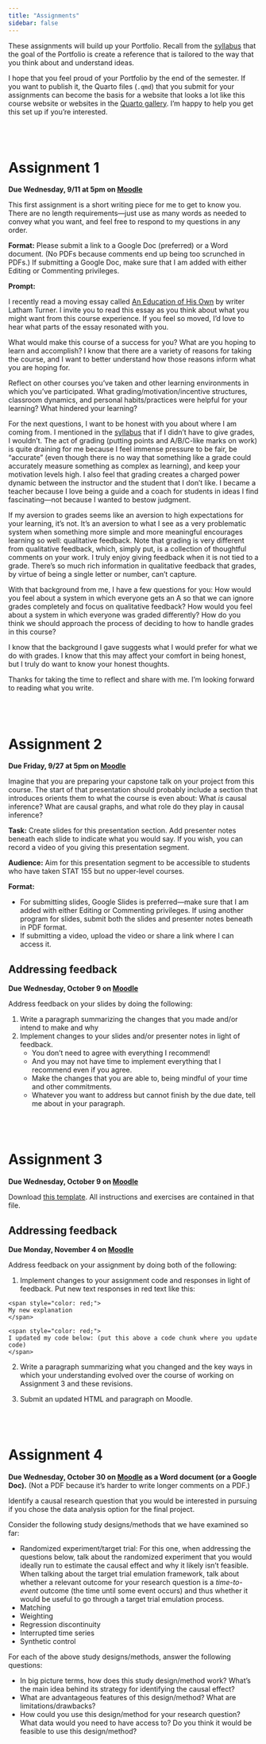 ```yaml
---
title: "Assignments"
sidebar: false
---
```


These assignments will build up your Portfolio. Recall from the [syllabus](syllabus.qmd#portfolio) that the goal of the Portfolio is create a reference that is tailored to the way that you think about and understand ideas.

I hope that you feel proud of your Portfolio by the end of the semester. If you want to publish it, the Quarto files (`.qmd`) that you submit for your assignments can become the basis for a website that looks a lot like this course website or websites in the [Quarto gallery](https://quarto.org/docs/gallery/#websites). I'm happy to help you get this set up if you're interested.



<br><br>



# Assignment 1

**Due Wednesday, 9/11 at 5pm on [Moodle](https://moodle.macalester.edu/mod/assign/view.php?id=129327)**

This first assignment is a short writing piece for me to get to know you. There are no length requirements---just use as many words as needed to convey what you want, and feel free to respond to my questions in any order.

**Format:** Please submit a link to a Google Doc (preferred) or a Word document. (No PDFs because comments end up being too scrunched in PDFs.) If submitting a Google Doc, make sure that I am added with either Editing or Commenting privileges. 

**Prompt:**

I recently read a moving essay called [An Education of His Own](https://lathamt.substack.com/p/an-education-of-his-own) by writer Latham Turner. I invite you to read this essay as you think about what you might want from this course experience. If you feel so moved, I'd love to hear what parts of the essay resonated with you.

What would make this course of a success for you? What are you hoping to learn and accomplish? I know that there are a variety of reasons for taking the course, and I want to better understand how those reasons inform what you are hoping for.

Reflect on other courses you've taken and other learning environments in which you've participated. What grading/motivation/incentive structures, classroom dynamics, and personal habits/practices were helpful for your learning? What hindered your learning?

For the next questions, I want to be honest with you about where I am coming from. I mentioned in the [syllabus](syllabus.qmd#my-philosophy) that if I didn't have to give grades, I wouldn't. The act of grading (putting points and A/B/C-like marks on work) is quite draining for me because I feel immense pressure to be fair, be "accurate" (even though there is no way that something like a grade could accurately measure something as complex as learning), and keep your motivation levels high. I also feel that grading creates a charged power dynamic between the instructor and the student that I don't like. I became a teacher because I love being a guide and a coach for students in ideas I find fascinating---not because I wanted to bestow judgment.

If my aversion to grades seems like an aversion to high expectations for your learning, it's not. It's an aversion to what I see as a very problematic system when something more simple and more meaningful encourages learning so well: qualitative feedback. Note that grading is very different from qualitative feedback, which, simply put, is a collection of thoughtful comments on your work. I truly enjoy giving feedback when it is not tied to a grade. There's so much rich information in qualitative feedback that grades, by virtue of being a single letter or number, can't capture.

With that background from me, I have a few questions for you: How would you feel about a system in which everyone gets an A so that we can ignore grades completely and focus on qualitative feedback? How would you feel about a system in which everyone was graded differently? How do you think we should approach the process of deciding to how to handle grades in this course?

I know that the background I gave suggests what I would prefer for what we do with grades. I know that this may affect your comfort in being honest, but I truly do want to know your honest thoughts.

Thanks for taking the time to reflect and share with me. I'm looking forward to reading what you write.



<br><br>



# Assignment 2

**Due Friday, 9/27 at 5pm on [Moodle](https://moodle.macalester.edu/mod/assign/view.php?id=129329)**

Imagine that you are preparing your capstone talk on your project from this course. The start of that presentation should probably include a section that introduces orients them to what the course is even about: What *is* causal inference? What are causal graphs, and what role do they play in causal inference?

**Task:** Create slides for this presentation section. Add presenter notes beneath each slide to indicate what you would say. If you wish, you can record a video of you giving this presentation segment.

**Audience:** Aim for this presentation segment to be accessible to students who have taken STAT 155 but no upper-level courses.

**Format:**

- For submitting slides, Google Slides is preferred---make sure that I am added with either Editing or Commenting privileges. If using another program for slides, submit both the slides and presenter notes beneath in PDF format.
- If submitting a video, upload the video or share a link where I can access it.

## Addressing feedback

**Due Wednesday, October 9 on [Moodle](https://moodle.macalester.edu/mod/assign/view.php?id=139487)**

Address feedback on your slides by doing the following:

1. Write a paragraph summarizing the changes that you made and/or intend to make and why
2. Implement changes to your slides and/or presenter notes in light of feedback.
    - You don't need to agree with everything I recommend!
    - And you may not have time to implement everything that I recommend even if you agree.
    - Make the changes that you are able to, being mindful of your time and other commitments.
    - Whatever you want to address but cannot finish by the due date, tell me about in your paragraph.



<br><br>


# Assignment 3

**Due Wednesday, October 9 on [Moodle](https://moodle.macalester.edu/mod/assign/view.php?id=139488)**

Download [this template](templates/assignment3.qmd). All instructions and exercises are contained in that file.

## Addressing feedback

**Due Monday, November 4 on [Moodle](https://moodle.macalester.edu/mod/assign/view.php?id=143313)**

Address feedback on your assignment by doing both of the following:

1. Implement changes to your assignment code and responses in light of feedback. Put new text responses in red text like this:

```
<span style="color: red;">
My new explanation
</span>

<span style="color: red;">
I updated my code below: (put this above a code chunk where you update code)
</span>
```

2. Write a paragraph summarizing what you changed and the key ways in which your understanding evolved over the course of working on Assignment 3 and these revisions.

3. Submit an updated HTML and paragraph on Moodle.



<br><br>



# Assignment 4

**Due Wednesday, October 30 on [Moodle](https://moodle.macalester.edu/mod/assign/view.php?id=142395) as a Word document (or a Google Doc).** (Not a PDF because it's harder to write longer comments on a PDF.)

Identify a causal research question that you would be interested in pursuing if you chose the data analysis option for the final project.

Consider the following study designs/methods that we have examined so far:

- Randomized experiment/target trial: For this one, when addressing the questions below, talk about the randomized experiment that you would ideally run to estimate the causal effect and why it likely isn't feasible. When talking about the target trial emulation framework, talk about whether a relevant outcome for your research question is a *time-to-event* outcome (the time until some event occurs) and thus whether it would be useful to go through a target trial emulation process.
- Matching
- Weighting
- Regression discontinuity
- Interrupted time series
- Synthetic control

For each of the above study designs/methods, answer the following questions:

- In big picture terms, how does this study design/method work? What's the main idea behind its strategy for identifying the causal effect?
- What are advantageous features of this design/method? What are limitations/drawbacks?
- How could you use this design/method for your research question? What data would you need to have access to? Do you think it would be feasible to use this design/method?




<br><br>





<!-- # Assignment 4 -->

<!--
General questions applicable to all study designs/methods
- What is this study design/method? What's the main idea behind it?
- When would we use this design/method? What are its advantageous features?
- How do we analyze data from this design/method?
- What are some limitations/drawbacks of this design?
-->
